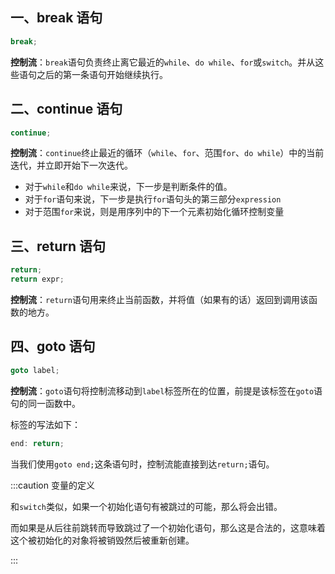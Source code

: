 ## 一、break 语句

```cpp
break;
```

**控制流**：`break`语句负责终止离它最近的`while`、`do while`、`for`或`switch`。并从这些语句之后的第一条语句开始继续执行。



## 二、continue 语句

```cpp
continue;
```

**控制流**：`continue`终止最近的循环（`while`、`for`、范围`for`、`do while`）中的当前迭代，并立即开始下一次迭代。

- 对于`while`和`do while`来说，下一步是判断条件的值。
- 对于`for`语句来说，下一步是执行`for`语句头的第三部分`expression`
- 对于范围`for`来说，则是用序列中的下一个元素初始化循环控制变量



## 三、return 语句

```cpp
return;
return expr;
```

**控制流**：`return`语句用来终止当前函数，并将值（如果有的话）返回到调用该函数的地方。



## 四、goto 语句

```cpp
goto label;
```

**控制流**：`goto`语句将控制流移动到`label`标签所在的位置，前提是该标签在`goto`语句的同一函数中。

标签的写法如下：

```cpp
end: return;
```

当我们使用`goto end;`这条语句时，控制流能直接到达`return;`语句。

:::caution 变量的定义

和`switch`类似，如果一个初始化语句有被跳过的可能，那么将会出错。

而如果是从后往前跳转而导致跳过了一个初始化语句，那么这是合法的，这意味着这个被初始化的对象将被销毁然后被重新创建。

:::